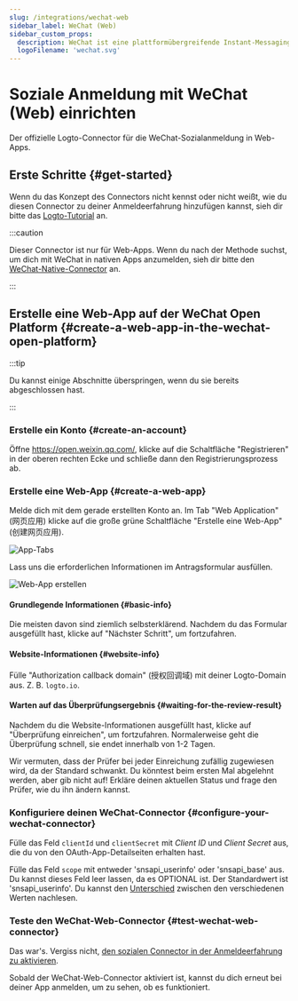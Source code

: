 ```yaml
---
slug: /integrations/wechat-web
sidebar_label: WeChat (Web)
sidebar_custom_props:
  description: WeChat ist eine plattformübergreifende Instant-Messaging-App.
  logoFilename: 'wechat.svg'
---
```




# Soziale Anmeldung mit WeChat (Web) einrichten

Der offizielle Logto-Connector für die WeChat-Sozialanmeldung in Web-Apps.

<GuideTip />

## Erste Schritte \{#get-started}

Wenn du das Konzept des Connectors nicht kennst oder nicht weißt, wie du diesen Connector zu deiner Anmeldeerfahrung hinzufügen kannst, sieh dir bitte das [Logto-Tutorial](/connectors/social-connectors) an.

:::caution

Dieser Connector ist nur für Web-Apps. Wenn du nach der Methode suchst, um dich mit WeChat in nativen Apps anzumelden, sieh dir bitte den [WeChat-Native-Connector](/integrations/wechat-native) an.

:::

## Erstelle eine Web-App auf der WeChat Open Platform \{#create-a-web-app-in-the-wechat-open-platform}

:::tip

Du kannst einige Abschnitte überspringen, wenn du sie bereits abgeschlossen hast.

:::

### Erstelle ein Konto \{#create-an-account}

Öffne https://open.weixin.qq.com/, klicke auf die Schaltfläche "Registrieren" in der oberen rechten Ecke und schließe dann den Registrierungsprozess ab.

### Erstelle eine Web-App \{#create-a-web-app}

Melde dich mit dem gerade erstellten Konto an. Im Tab "Web Application" (网页应用) klicke auf die große grüne Schaltfläche "Erstelle eine Web-App" (创建网页应用).

<img src={appTabsImage} alt="App-Tabs" />

Lass uns die erforderlichen Informationen im Antragsformular ausfüllen.

<img src={createWebAppImage} alt="Web-App erstellen" />

#### Grundlegende Informationen \{#basic-info}

Die meisten davon sind ziemlich selbsterklärend. Nachdem du das Formular ausgefüllt hast, klicke auf "Nächster Schritt", um fortzufahren.

#### Website-Informationen \{#website-info}

Fülle "Authorization callback domain" (授权回调域) mit deiner Logto-Domain aus. Z. B. `logto.io`.

#### Warten auf das Überprüfungsergebnis \{#waiting-for-the-review-result}

Nachdem du die Website-Informationen ausgefüllt hast, klicke auf "Überprüfung einreichen", um fortzufahren. Normalerweise geht die Überprüfung schnell, sie endet innerhalb von 1-2 Tagen.

Wir vermuten, dass der Prüfer bei jeder Einreichung zufällig zugewiesen wird, da der Standard schwankt. Du könntest beim ersten Mal abgelehnt werden, aber gib nicht auf! Erkläre deinen aktuellen Status und frage den Prüfer, wie du ihn ändern kannst.

### Konfiguriere deinen WeChat-Connector \{#configure-your-wechat-connector}

Fülle das Feld `clientId` und `clientSecret` mit _Client ID_ und _Client Secret_ aus, die du von den OAuth-App-Detailseiten erhalten hast.

Fülle das Feld `scope` mit entweder 'snsapi_userinfo' oder 'snsapi_base' aus. Du kannst dieses Feld leer lassen, da es OPTIONAL ist. Der Standardwert ist 'snsapi_userinfo'. Du kannst den [Unterschied](https://developers.weixin.qq.com/doc/offiaccount/OA_Web_Apps/Wechat_webpage_authorization.html) zwischen den verschiedenen Werten nachlesen.

### Teste den WeChat-Web-Connector \{#test-wechat-web-connector}

Das war's. Vergiss nicht, [den sozialen Connector in der Anmeldeerfahrung zu aktivieren](/connectors/social-connectors/#enable-social-sign-in).

Sobald der WeChat-Web-Connector aktiviert ist, kannst du dich erneut bei deiner App anmelden, um zu sehen, ob es funktioniert.
